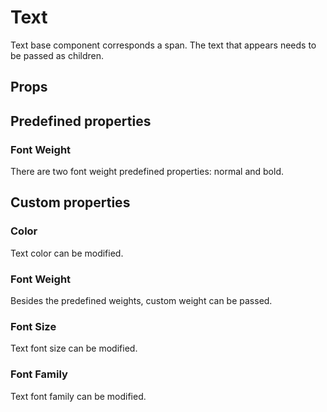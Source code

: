 
<Meta of={Stories} />

# Text

Text base component corresponds a span. The text that appears needs to be passed as children.

## Props

<ArgTypes />

## Predefined properties

### Font Weight

There are two font weight predefined properties: normal and bold.

<Canvas of={Stories.PredefinedFontWeight} withToolbar />

## Custom properties

### Color

Text color can be modified.

<Canvas of={Stories.Color} withToolbar />

### Font Weight

Besides the predefined weights, custom weight can be passed.

<Canvas of={Stories.CustomFontWeight} withToolbar />

### Font Size

Text font size can be modified.

<Canvas of={Stories.FontSize} withToolbar />

### Font Family

Text font family can be modified.

<Canvas of={Stories.FontFamily} withToolbar />
